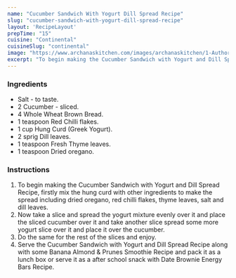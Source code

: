 ---
name: "Cucumber Sandwich With Yogurt Dill Spread Recipe"
slug: "cucumber-sandwich-with-yogurt-dill-spread-recipe"
layout: 'RecipeLayout'
prepTime: "15"
cuisine: "Continental"
cuisineSlug: "continental"
image: "https://www.archanaskitchen.com/images/archanaskitchen/1-Author/sibyl_sunitha/Cucumber_Sandwich_with_Yogurt_and_Dill_Spread_Recipe_.jpg"
excerpt: "To begin making the Cucumber Sandwich with Yogurt and Dill Spread Recipe, firstly mix the hung curd with other ingredients to make the spread including dried oregano, red chilli flakes, thyme leaves, salt and dill leaves"
---

### Ingredients

- Salt - to taste.
- 2 Cucumber - sliced.
- 4 Whole Wheat Brown Bread.
- 1 teaspoon Red Chilli flakes.
- 1 cup Hung Curd (Greek Yogurt).
- 2 sprig Dill leaves.
- 1 teaspoon Fresh Thyme leaves.
- 1 teaspoon Dried oregano.

### Instructions

1. To begin making the Cucumber Sandwich with Yogurt and Dill Spread Recipe, firstly mix the hung curd with other ingredients to make the spread including dried oregano, red chilli flakes, thyme leaves, salt and dill leaves.
1. Now take a slice and spread the yogurt mixture evenly over it and place the sliced cucumber over it and take another slice spread some more yogurt slice over it and place it over the cucumber.
1. Do the same for the rest of the slices and enjoy.
1. Serve the Cucumber Sandwich with Yogurt and Dill Spread Recipe along with some Banana Almond & Prunes Smoothie Recipe and pack it as a lunch box or serve it as a after school snack with Date Brownie Energy Bars Recipe.
